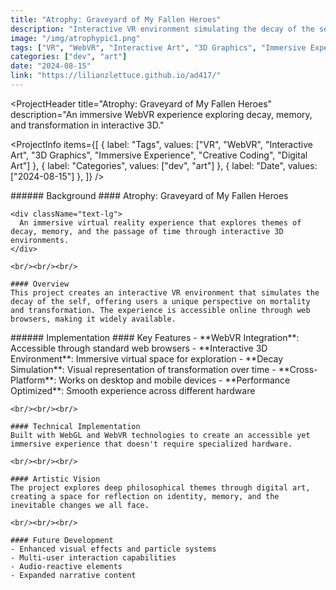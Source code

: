 ```yaml
---
title: "Atrophy: Graveyard of My Fallen Heroes"
description: "Interactive VR environment simulating the decay of the self. Accessible online via web."
image: "/img/atrophypic1.png"
tags: ["VR", "WebVR", "Interactive Art", "3D Graphics", "Immersive Experience", "Creative Coding", "Digital Art"]
categories: ["dev", "art"]
date: "2024-08-15"
link: "https://lilianzlettuce.github.io/ad417/"
---
```


<ProjectHeader
  title="Atrophy: Graveyard of My Fallen Heroes"
  description="An immersive WebVR experience exploring decay, memory, and transformation in interactive 3D."
>
  <ProjectInfo
    items={[
      { label: "Tags", values: ["VR", "WebVR", "Interactive Art", "3D Graphics", "Immersive Experience", "Creative Coding", "Digital Art"] },
      { label: "Categories", values: ["dev", "art"] },
      { label: "Date", values: ["2024-08-15"] },
    ]}
  />
</ProjectHeader>

<SplitSection>
  <SectionColumn size={4}>
    ###### Background
  </SectionColumn>
  <SectionColumn size={12}>
    #### Atrophy: Graveyard of My Fallen Heroes

    <div className="text-lg">
      An immersive virtual reality experience that explores themes of decay, memory, and the passage of time through interactive 3D environments.
    </div>

    <br/><br/><br/>

    #### Overview
    This project creates an interactive VR environment that simulates the decay of the self, offering users a unique perspective on mortality and transformation. The experience is accessible online through web browsers, making it widely available.
  </SectionColumn>
  <SectionColumn size={2}>
  </SectionColumn>
</SplitSection>

<SplitSection>
  <SectionColumn size={4}>
    ###### Implementation
  </SectionColumn>
  <SectionColumn size={12}>
    #### Key Features
    - **WebVR Integration**: Accessible through standard web browsers
    - **Interactive 3D Environment**: Immersive virtual space for exploration
    - **Decay Simulation**: Visual representation of transformation over time
    - **Cross-Platform**: Works on desktop and mobile devices
    - **Performance Optimized**: Smooth experience across different hardware

    <br/><br/><br/>

    #### Technical Implementation
    Built with WebGL and WebVR technologies to create an accessible yet immersive experience that doesn't require specialized hardware.

    <br/><br/><br/>

    #### Artistic Vision
    The project explores deep philosophical themes through digital art, creating a space for reflection on identity, memory, and the inevitable changes we all face.

    <br/><br/><br/>

    #### Future Development
    - Enhanced visual effects and particle systems
    - Multi-user interaction capabilities
    - Audio-reactive elements
    - Expanded narrative content
  </SectionColumn>
  <SectionColumn size={2}>
  </SectionColumn>
</SplitSection>